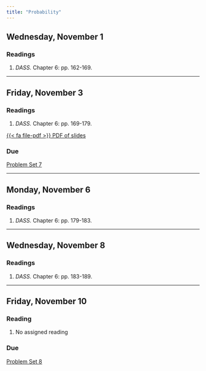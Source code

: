 ```yaml
---
title: "Probability"
---
```


[//]: <> (Need to write intro)

## Wednesday, November 1

### Readings 

1. *DASS.* Chapter 6: pp. 162-169.



---


## Friday, November 3

### Readings 

1. *DASS.* Chapter 6: pp. 169-179.


[<span class="btn btn-danger">{{< fa file-pdf >}} PDF of slides </span></p>](https://agnesscott.instructure.com/files/611436/download?download_frd=1)



### Due

[Problem Set 7](/assignment/pset7.qmd)


---


## Monday, November 6

### Readings 

1. *DASS.* Chapter 6: pp. 179-183.


---


## Wednesday, November 8

### Readings 

1. *DASS.* Chapter 6: pp. 183-189.


---


## Friday, November 10

### Reading

1. No assigned reading

### Due

[Problem Set 8](/assignment/pset8.qmd)

 

